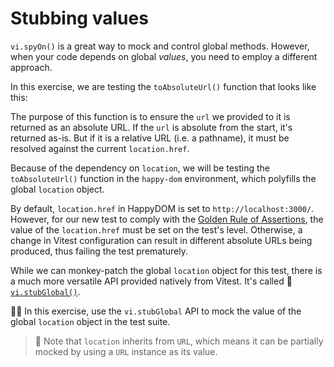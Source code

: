 # Stubbing values

`vi.spyOn()` is a great way to mock and control global methods. However, when your code depends on global _values_, you need to employ a different approach.

In this exercise, we are testing the `toAbsoluteUrl()` function that looks like this:

<CodeFile file="to-absolute-url.ts" />

The purpose of this function is to ensure the `url` we provided to it is returned as an absolute URL. If the `url` is absolute from the start, it's returned as-is. But if it is a relative URL (i.e. a pathname), it must be resolved against the current `location.href`.

Because of the dependency on `location`, we will be testing the `toAbsoluteUrl()` function in the `happy-dom` environment, which polyfills the global `location` object.

<CodeFile file="vitest.config.ts" highlight="6" />

By default, `location.href` in HappyDOM is set to `http://localhost:3000/`. However, for our new test to comply with the [Golden Rule of Assertions](https://www.epicweb.dev/the-golden-rule-of-assertions), the value of the `location.href` must be set on the test's level. Otherwise, a change in Vitest configuration can result in different absolute URLs being produced, thus failing the test prematurely.

While we can monkey-patch the global `location` object for this test, there is a much more versatile API provided natively from Vitest. It's called :scroll: [`vi.stubGlobal()`](https://vitest.dev/api/vi.html#vi-stubglobal).

👨‍💼 In this exercise, use the `vi.stubGlobal` API to mock the value of the global `location` object in the <InlineFile file="to-absolute-url.test.ts" /> test suite.

> 🦉 Note that `location` inherits from `URL`, which means it can be partially mocked by using a `URL` instance as its value.
